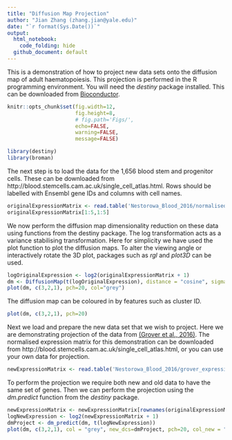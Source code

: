```yaml
---
title: "Diffusion Map Projection"
author: "Jian Zhang (zhang.jian@yale.edu)"
date: "`r format(Sys.Date())`"
output: 
  html_notebook: 
    code_folding: hide
  github_document: default
---
```


This is a demonstration of how to project new data sets onto the diffusion map of adult haematopoiesis. This projection is performed in the R programming environment. You will need the *destiny* package installed. This can be downloaded from [Bioconductor](http://bioconductor.org/packages/release/bioc/html/destiny.html).

```r
knitr::opts_chunk$set(fig.width=12, 
                      fig.height=8, 
                      # fig.path='Figs/',
                      echo=FALSE, 
                      warning=FALSE, 
                      message=FALSE)
```


```r
library(destiny)
library(broman)
```

The next step is to load the data for the 1,656 blood stem and progenitor cells. These can be downloaded from http://blood.stemcells.cam.ac.uk/single_cell_atlas.html. Rows should be labelled with Ensembl gene IDs and columns with cell names.
```r
originalExpressionMatrix <- read.table('Nestorowa_Blood_2016/normalisedCountsVariableGenes.txt', header = T, row.names = 1)
originalExpressionMatrix[1:5,1:5]
```
We now perform the diffusion map dimensionality reduction on these data using functions from the destiny package. The log transformation acts as a variance stabilising transformation. Here for simplicity we have used the plot function to plot the diffusion maps. To alter the viewing angle or interactively rotate the 3D plot, packages such as *rgl* and *plot3D* can be used. 

```r
logOriginalExpression <- log2(originalExpressionMatrix + 1)
dm <- DiffusionMap(t(logOriginalExpression), distance = "cosine", sigma = .16)
plot(dm, c(3,2,1), pch=20, col="grey")
```

The diffusion map can be coloured in by features such as cluster ID.

```r
plot(dm, c(3,2,1), pch=20)
```


Next we load and prepare the new data set that we wish to project. Here we are demonstrating projection of the data from [(Grover et al., 2016)](http://www.nature.com/ncomms/2016/160324/ncomms11075/full/ncomms11075.html). The normalised expression matrix for this demonstration can be downloaded from http://blood.stemcells.cam.ac.uk/single_cell_atlas.html, or you can use your own data for projection.

```r
newExpressionMatrix <- read.table('Nestorowa_Blood_2016/grover_expression.txt', header = T)
```

To perform the projection we require both new and old data to have the same set of genes. Then we can perform the projection using the *dm.predict* function from the *destiny* package.

```r
newExpressionMatrix <- newExpressionMatrix[rownames(originalExpressionMatrix), ]
logNewExpression <- log2(newExpressionMatrix + 1)
dmProject <- dm_predict(dm, t(logNewExpression))
plot(dm, c(3,2,1), col = "grey", new_dcs=dmProject, pch=20, col_new = "red")
```


